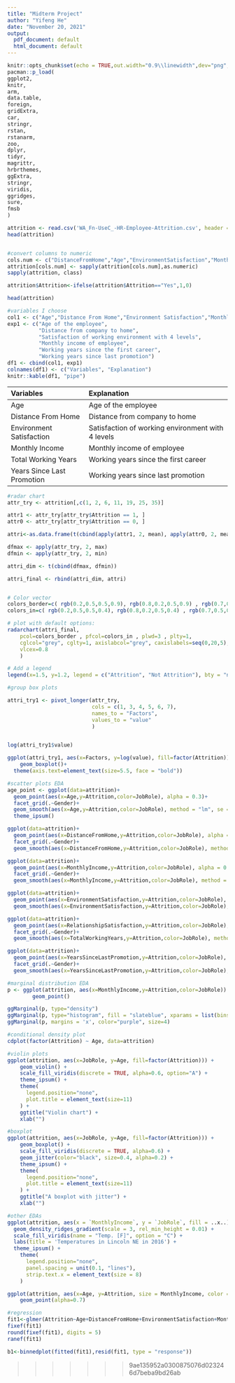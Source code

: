 ```yaml
---
title: "Midterm Project"
author: "Yifeng He"
date: "November 20, 2021"
output:
  pdf_document: default
  html_document: default
---
```


```r
knitr::opts_chunk$set(echo = TRUE,out.width="0.9\\linewidth",dev="png",fig.align  = 'center')
pacman::p_load(
ggplot2,
knitr,
arm,
data.table,
foreign,
gridExtra,
car,
stringr,
rstan,
rstanarm,
zoo,
dplyr,
tidyr,
magrittr,
hrbrthemes,
ggExtra,
stringr,
viridis,
ggridges,
sure,
fmsb
)
```


```r
attrition <- read.csv('WA_Fn-UseC_-HR-Employee-Attrition.csv', header = T)
head(attrition)


#convert columns to numeric
cols.num <- c("DistanceFromHome","Age","EnvironmentSatisfaction","MonthlyIncome","TotalWorkingYears","YearsSinceLastPromotion")
attrition[cols.num] <- sapply(attrition[cols.num],as.numeric)
sapply(attrition, class)

attrition$Attrition<-ifelse(attrition$Attrition=="Yes",1,0)

head(attrition)

#variables I choose
col1 <- c("Age","Distance From Home","Environment Satisfaction","Monthly Income","Total Working Years","Years Since Last Promotion")
exp1 <- c("Age of the employee",
          "Distance from company to home",
          "Satisfaction of working environment with 4 levels",
          "Monthly income of employee",
          "Working years since the first career",
          "Working years since last promotion")
df1 <- cbind(col1, exp1)
colnames(df1) <- c("Variables", "Explanation")
knitr::kable(df1, "pipe")
```

|Variables                  |Explanation                                       |
|:--------------------------|:-------------------------------------------------|
|Age                        |Age of the employee                               |
|Distance From Home         |Distance from company to home                     |
|Environment Satisfaction   |Satisfaction of working environment with 4 levels |
|Monthly Income             |Monthly income of employee                        |
|Total Working Years        |Working years since the first career              |
|Years Since Last Promotion |Working years since last promotion                |



```r
#radar chart
attr_try <- attrition[,c(1, 2, 6, 11, 19, 25, 35)]

attr1 <- attr_try[attr_try$Attrition == 1, ]
attr0 <- attr_try[attr_try$Attrition == 0, ]

attri<-as.data.frame(t(cbind(apply(attr1, 2, mean), apply(attr0, 2, mean))))

dfmax <- apply(attr_try, 2, max)
dfmin <- apply(attr_try, 2, min)

attri_dim <- t(cbind(dfmax, dfmin))

attri_final <- rbind(attri_dim, attri)


# Color vector
colors_border=c( rgb(0.2,0.5,0.5,0.9), rgb(0.8,0.2,0.5,0.9) , rgb(0.7,0.5,0.1,0.9) )
colors_in=c( rgb(0.2,0.5,0.5,0.4), rgb(0.8,0.2,0.5,0.4) , rgb(0.7,0.5,0.1,0.4) )

# plot with default options:
radarchart(attri_final, 
    pcol=colors_border , pfcol=colors_in , plwd=3 , plty=1,
    cglcol="grey", cglty=1, axislabcol="grey", caxislabels=seq(0,20,5), cglwd=0.8,
    vlcex=0.8 
    )

# Add a legend
legend(x=1.5, y=1.2, legend = c("Attrition", "Not Attrition"), bty = "n", pch=20 , col=colors_in , cex=0.8, pt.cex=3)

```

```r
#group box plots

attri_try1 <- pivot_longer(attr_try, 
                           cols = c(1, 3, 4, 5, 6, 7),
                           names_to = "Factors",
                           values_to = "value"
                           )


log(attri_try1$value)

ggplot(attri_try1, aes(x=Factors, y=log(value), fill=factor(Attrition))) + 
    geom_boxplot()+
  theme(axis.text=element_text(size=5.5, face = "bold"))
```

```r
#scatter plots EDA
age_point <- ggplot(data=attrition)+
  geom_point(aes(x=Age,y=Attrition,color=JobRole), alpha = 0.3)+
  facet_grid(.~Gender)+
  geom_smooth(aes(x=Age,y=Attrition,color=JobRole), method = "lm", se = FALSE)+
  theme_ipsum()

ggplot(data=attrition)+
  geom_point(aes(x=DistanceFromHome,y=Attrition,color=JobRole), alpha = 0.3)+
  facet_grid(.~Gender)+
  geom_smooth(aes(x=DistanceFromHome,y=Attrition,color=JobRole), method = "lm", se = FALSE)

ggplot(data=attrition)+
  geom_point(aes(x=MonthlyIncome,y=Attrition,color=JobRole), alpha = 0.3)+
  facet_grid(.~Gender)+
  geom_smooth(aes(x=MonthlyIncome,y=Attrition,color=JobRole), method = "lm", se = FALSE)

ggplot(data=attrition)+
  geom_point(aes(x=EnvironmentSatisfaction,y=Attrition,color=JobRole), alpha = 0.3)+
  geom_smooth(aes(x=EnvironmentSatisfaction,y=Attrition,color=JobRole), method = "lm", se = FALSE)

ggplot(data=attrition)+
  geom_point(aes(x=RelationshipSatisfaction,y=Attrition,color=JobRole), alpha = 0.3)+
  facet_grid(.~Gender)+
  geom_smooth(aes(x=TotalWorkingYears,y=Attrition,color=JobRole), method = "lm", se = FALSE)

ggplot(data=attrition)+
  geom_point(aes(x=YearsSinceLastPromotion,y=Attrition,color=JobRole), alpha = 0.3)+
  facet_grid(.~Gender)+
  geom_smooth(aes(x=YearsSinceLastPromotion,y=Attrition,color=JobRole), method = "lm", se = FALSE)

#marginal distribution EDA
p <- ggplot(attrition, aes(x=MonthlyIncome,y=Attrition,color=JobRole)) +
        geom_point()

ggMarginal(p, type="density")
ggMarginal(p, type="histogram", fill = "slateblue", xparams = list(bins=10), margins = 'x')
ggMarginal(p, margins = 'x', color="purple", size=4)

#conditional density plot
cdplot(factor(Attrition) ~ Age, data=attrition)

#violin plots
ggplot(attrition, aes(x=JobRole, y=Age, fill=factor(Attrition))) +
    geom_violin() +
    scale_fill_viridis(discrete = TRUE, alpha=0.6, option="A") +
    theme_ipsum() +
    theme(
      legend.position="none",
      plot.title = element_text(size=11)
    ) +
    ggtitle("Violin chart") +
    xlab("")

#boxplot
ggplot(attrition, aes(x=JobRole, y=Age, fill=factor(Attrition))) +
    geom_boxplot() +
    scale_fill_viridis(discrete = TRUE, alpha=0.6) +
    geom_jitter(color="black", size=0.4, alpha=0.2) +
    theme_ipsum() +
    theme(
      legend.position="none",
      plot.title = element_text(size=11)
    ) +
    ggtitle("A boxplot with jitter") +
    xlab("")
```



```r
#other EDAs
ggplot(attrition, aes(x = `MonthlyIncome`, y = `JobRole`, fill = ..x..)) +
  geom_density_ridges_gradient(scale = 3, rel_min_height = 0.01) +
  scale_fill_viridis(name = "Temp. [F]", option = "C") +
  labs(title = 'Temperatures in Lincoln NE in 2016') +
  theme_ipsum() +
    theme(
      legend.position="none",
      panel.spacing = unit(0.1, "lines"),
      strip.text.x = element_text(size = 8)
    )

ggplot(attrition, aes(x=Age, y=Attrition, size = MonthlyIncome, color = JobRole)) +
    geom_point(alpha=0.7)
```


```r
#regression
fit1<-glmer(Attrition~Age+DistanceFromHome+EnvironmentSatisfaction+MonthlyIncome+RelationshipSatisfaction+YearsSinceLastPromotion+(1|JobRole) ,data = attrition, family = binomial(link = "logit"))
fixef(fit1)
round(fixef(fit1), digits = 5)
ranef(fit1)
```


```r
b1<-binnedplot(fitted(fit1),resid(fit1, type = "response"))
```




>>>>>>> 9ae135952a0300875076d023246d7beba9bd26ab
